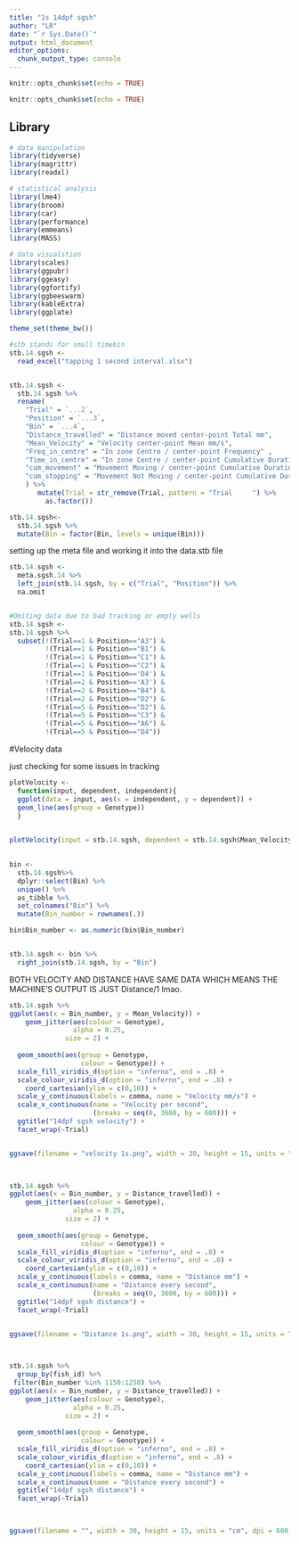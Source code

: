 ```yaml
---
title: "1s 14dpf sgsh"
author: "LR"
date: "`r Sys.Date()`"
output: html_document
editor_options: 
  chunk_output_type: console
---
```




```r
knitr::opts_chunk$set(echo = TRUE)
```


```r
knitr::opts_chunk$set(echo = TRUE)
```

## Library


```r
# data manipulation
library(tidyverse)
library(magrittr)
library(readxl)

# statistical analysis
library(lme4)
library(broom)
library(car)
library(performance)
library(emmeans)
library(MASS)

# data visualstion
library(scales)
library(ggpubr)
library(ggeasy)
library(ggfortify)
library(ggbeeswarm)
library(kableExtra)
library(ggplate)

theme_set(theme_bw())
```



```r
#stb stands for small timebin
stb.14.sgsh <-
  read_excel("tapping 1 second interval.xlsx")


stb.14.sgsh <-
  stb.14.sgsh %>%
  rename(
    "Trial" = `...2`,
    "Position" = `...3`,
    "Bin" = `...4`,
    "Distance_travelled" = "Distance moved center-point Total mm",
    "Mean_Velocity" = "Velocity center-point Mean mm/s",
    "Freq_in_centre" = "In zone Centre / center-point Frequency" ,
    "Time_in_centre" = "In zone Centre / center-point Cumulative Duration s",
    "cum_movement" = "Movement Moving / center-point Cumulative Duration s",
    "cum_stopping" = "Movement Not Moving / center-point Cumulative Duration s"
    ) %>%
       mutate(Trial = str_remove(Trial, pattern = "Trial     ") %>%
         as.factor())
```


 
```r
stb.14.sgsh<- 
  stb.14.sgsh %>%
  mutate(Bin = factor(Bin, levels = unique(Bin)))

```



setting up the meta file and working it into the data.stb file 

```r

stb.14.sgsh <-
  meta.sgsh.14 %>%
  left_join(stb.14.sgsh, by = c("Trial", "Position")) %>%
  na.omit


#Omiting data due to bad tracking or empty wells
stb.14.sgsh <- 
stb.14.sgsh %>%
  subset(!(Trial==1 & Position=="A3") &
         !(Trial==1 & Position=="B1") & 
         !(Trial==1 & Position=="C1") &
         !(Trial==1 & Position=="C2") &
         !(Trial==1 & Position=='D4') &
         !(Trial==2 & Position=='A3') &
         !(Trial==2 & Position=="B4") &
         !(Trial==2 & Position=="D2") &
         !(Trial==5 & Position=="D2") &
         !(Trial==5 & Position=="C3") &
         !(Trial==5 & Position=="A6") &
         !(Trial==5 & Position=="D4"))

```




#Velocity data 


just checking for some issues in tracking
```r

plotVelocity <- 
  function(input, dependent, independent){
  ggplot(data = input, aes(x = independent, y = dependent)) +
  geom_line(aes(group = Genotype))
  }

    
plotVelocity(input = stb.14.sgsh, dependent = stb.14.sgsh$Mean_Velocity, independent = stb.14.sgsh$Bin) 
  


```


```r
bin <- 
  stb.14.sgsh%>%
  dplyr::select(Bin) %>%
  unique() %>%
  as_tibble %>%
  set_colnames("Bin") %>%
  mutate(Bin_number = rownames(.))

bin$Bin_number <- as.numeric(bin$Bin_number) 


stb.14.sgsh <- bin %>%
  right_join(stb.14.sgsh, by = "Bin")
```
  
BOTH VELOCITY AND DISTANCE HAVE SAME DATA WHICH MEANS THE MACHINE'S OUTPUT IS JUST Distance/1 lmao. 
```r


stb.14.sgsh %>%
ggplot(aes(x = Bin_number, y = Mean_Velocity)) +
    geom_jitter(aes(colour = Genotype),
                alpha = 0.25,
              size = 2) +
  
  geom_smooth(aes(group = Genotype,
                  colour = Genotype)) +
  scale_fill_viridis_d(option = "inferno", end = .8) +
  scale_colour_viridis_d(option = "inferno", end = .8) +
    coord_cartesian(ylim = c(0,10)) +
  scale_y_continuous(labels = comma, name = "Velocity mm/s") +
  scale_x_continuous(name = "Velocity per second",
                     (breaks = seq(0, 3600, by = 600))) +
  ggtitle("14dpf sgsh velocity") +
  facet_wrap(~Trial) 


ggsave(filename = "velocity 1s.png", width = 30, height = 15, units = "cm", dpi = 600, scale = 1)

  
```



```r


stb.14.sgsh %>%
ggplot(aes(x = Bin_number, y = Distance_travelled)) +
    geom_jitter(aes(colour = Genotype),
                alpha = 0.25,
              size = 2) +
  
  geom_smooth(aes(group = Genotype,
                  colour = Genotype)) +
  scale_fill_viridis_d(option = "inferno", end = .8) +
  scale_colour_viridis_d(option = "inferno", end = .8) +
    coord_cartesian(ylim = c(0,10)) +
  scale_y_continuous(labels = comma, name = "Distance mm") +
  scale_x_continuous(name = "Distance every second",
                     (breaks = seq(0, 3600, by = 600))) +
  ggtitle("14dpf sgsh distance") +
  facet_wrap(~Trial) 


ggsave(filename = "Distance 1s.png", width = 30, height = 15, units = "cm", dpi = 600, scale = 1)

  
```


```r
stb.14.sgsh %>%
  group_by(fish_id) %>%
 filter(Bin_number %in% 1150:1250) %>%
ggplot(aes(x = Bin_number, y = Distance_travelled)) +
    geom_jitter(aes(colour = Genotype),
                alpha = 0.25,
              size = 2) +
  
  geom_smooth(aes(group = Genotype,
                  colour = Genotype)) +
  scale_fill_viridis_d(option = "inferno", end = .8) +
  scale_colour_viridis_d(option = "inferno", end = .8) +
    coord_cartesian(ylim = c(0,10)) +
  scale_y_continuous(labels = comma, name = "Distance mm") +
  scale_x_continuous(name = "Distance every second") +
  ggtitle("14dpf sgsh distance") +
  facet_wrap(~Trial)
  


ggsave(filename = "", width = 30, height = 15, units = "cm", dpi = 600, scale = 1)

  




```
